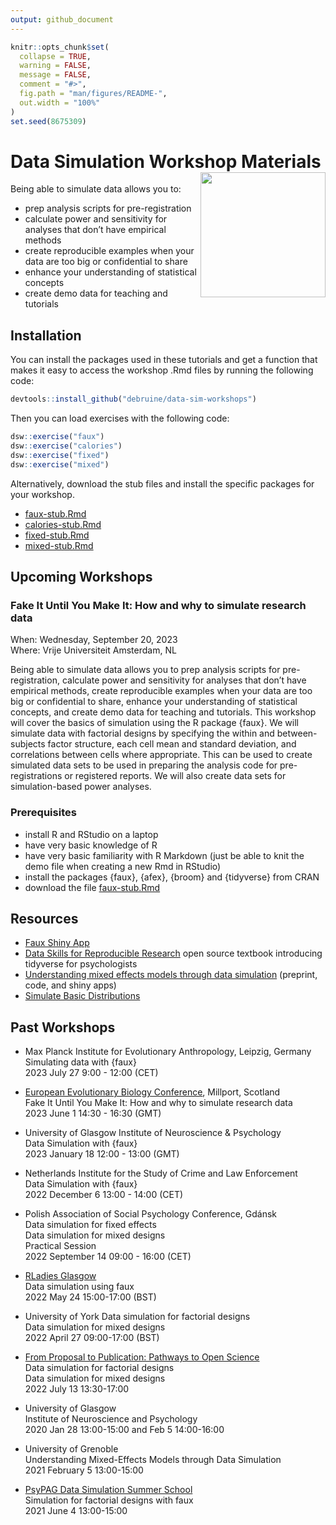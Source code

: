 ```yaml
---
output: github_document
---
```


```r
knitr::opts_chunk$set(
  collapse = TRUE,
  warning = FALSE,
  message = FALSE,
  comment = "#>",
  fig.path = "man/figures/README-",
  out.width = "100%"
)
set.seed(8675309)
```

# Data Simulation Workshop Materials ![](man/figures/logo.png){style="float:right; width:200px;"}

Being able to simulate data allows you to:

* prep analysis scripts for pre-registration
* calculate power and sensitivity for analyses that don't have empirical methods
* create reproducible examples when your data are too big or confidential to share
* enhance your understanding of statistical concepts
* create demo data for teaching and tutorials

## Installation

You can install the packages used in these tutorials and get a function that makes it easy to access the workshop .Rmd files by running the following code:

```r
devtools::install_github("debruine/data-sim-workshops")
```

Then you can load exercises with the following code:

```r
dsw::exercise("faux")
dsw::exercise("calories")
dsw::exercise("fixed")
dsw::exercise("mixed")
```

Alternatively, download the stub files and install the specific packages for your workshop. 

* [faux-stub.Rmd](https://raw.githubusercontent.com/debruine/data-sim-workshops/master/inst/stubs/faux-stub.Rmd)
* [calories-stub.Rmd](https://raw.githubusercontent.com/debruine/data-sim-workshops/master/inst/stubs/calories-stub.Rmd)
* [fixed-stub.Rmd](https://raw.githubusercontent.com/debruine/data-sim-workshops/master/inst/stubs/fixed-stub.Rmd)
* [mixed-stub.Rmd](https://raw.githubusercontent.com/debruine/data-sim-workshops/master/inst/stubs/mixed-stub.Rmd)

## Upcoming Workshops

<!--
### Simulating data with faux

When: 9:00 - 12:00, Thursday, July 27, 2023  
Where: Max Planck Institute for Evolutionary Anthropology, Leipzig, Germany

Being able to simulate data allows you to prep analysis scripts for pre-registration, calculate power and sensitivity for analyses that don’t have empirical methods, create reproducible examples when your data are too big or confidential to share, enhance your understanding of statistical concepts, and create demo data for teaching and tutorials. This workshop will cover the basics of simulation using the R package {faux}. In the first half of the workshop, we will simulate data with factorial designs by specifying the within and between-subjects factor structure, each cell mean and standard deviation, and correlations between cells where appropriate. We will use these to set up simulation-based power analyses. In the second half of the workshop, we will cover simulating data for a mixed design, where trials are crossed with subjects. We will learn how to analyse this using {lme4}, with a focus on understanding how the simulation parameters correspond to the output. 

Prep: Install R and RStudio, and run the following code to produce two HTML files. If you have trouble with this, please contact [Lisa](mailto:lisa.debruine@glasgow.ac.uk), who will help you troubleshoot.

``` r
# install workshop package that includes all packages used
devtools::install_github("debruine/data-sim-workshops")

# create stub files for the workshop
dsw::exercise("faux")
dsw::exercise("mixed")

# render files (may require some rmarkdown setup)
rmarkdown::render("faux-stub.Rmd")
rmarkdown::render("mixed-stub.Rmd")
```

-->

### Fake It Until You Make It: How and why to simulate research data

When: Wednesday, September 20, 2023  
Where: Vrije Universiteit Amsterdam, NL

Being able to simulate data allows you to prep analysis scripts for pre-registration, calculate power and sensitivity for analyses that don’t have empirical methods, create reproducible examples when your data are too big or confidential to share, enhance your understanding of statistical concepts, and create demo data for teaching and tutorials. This workshop will cover the basics of simulation using the R package {faux}. We will simulate data with factorial designs by specifying the within and between-subjects factor structure, each cell mean and standard deviation, and correlations between cells where appropriate. This can be used to create simulated data sets to be used in preparing the analysis code for pre-registrations or registered reports. We will also create data sets for simulation-based power analyses. 

### Prerequisites

* install R and RStudio on a laptop 
* have very basic knowledge of R 
* have very basic familiarity with R Markdown (just be able to knit the demo file when creating a new Rmd in RStudio)
* install the packages {faux}, {afex}, {broom} and {tidyverse} from CRAN
* download the file [faux-stub.Rmd](https://raw.githubusercontent.com/debruine/data-sim-workshops/master/inst/stubs/faux-stub.Rmd)

<!--

### Data Simulation with {faux}

When: Wednesday, January 18 12:00 - 13:00 (GMT)  
Where: Methods & MetaScience, University of Glasgow

This session will cover the basics of simulation using {faux}. We will simulate data with factorial designs by specifying the within and between-subjects factor structure, each cell mean and standard deviation, and correlations between cells where appropriate. This can be used to create simulated data sets to be used in preparing the analysis code for pre-registrations or registered reports. We will also create data sets for simulation-based power analyses. Students will need to have very basic knowledge of R and R Markdown, and have installed {faux}, {afex}, {broom} and {tidyverse}.

#### Prep

* Install R packages from CRAN: `tidyverse`, `afex`, `faux`, and `broom`
* Download files:  [faux-stub.Rmd](https://raw.githubusercontent.com/debruine/data-sim-workshops/master/inst/stubs/faux-stub.Rmd)


### Data simulation for mixed designs

This session will cover simulating data for a mixed design, where trials are crossed with subjects. We will learn how to analyse this using {lme4}, with a focus on understanding how the simulation parameters correspond to the output. Finally, we will learn how to use simulation to calculate power. Students will need to have basic knowledge of R and R Markdown, some familiarity with mixed designs (even if they don't currently analyse them with mixed models) and have installed {faux}, {afex}, {tidyverse}, and {lme4}.

#### Prep

* Install R packages from CRAN: `tidyverse`, `afex`, `lme4`, `broom`, `broom.mixed`, `faux`
* Download files: [mixed-stub.Rmd](https://raw.githubusercontent.com/debruine/data-sim-workshops/master/inst/stubs/mixed-stub.Rmd)
-->



## Resources

* [Faux Shiny App](https://shiny.psy.gla.ac.uk/debruine/fauxapp/) 
* [Data Skills for Reproducible Research](https://psyteachr.github.io/reprores/) open source textbook introducing tidyverse for psychologists
* [Understanding mixed effects models through data simulation](https://osf.io/3cz2e/) (preprint, code, and shiny apps) 
* [Simulate Basic Distributions](https://shiny.psy.gla.ac.uk/debruine/simulate/)

## Past Workshops

* Max Planck Institute for Evolutionary Anthropology, Leipzig, Germany  
    Simulating data with {faux}  
    2023 July 27 9:00 - 12:00 (CET)

* [European Evolutionary Biology Conference](https://www.empseb28.com/workshops), Millport, Scotland  
    Fake It Until You Make It: How and why to simulate research data  
    2023 June 1 14:30 - 16:30 (GMT)

* University of Glasgow Institute of Neuroscience & Psychology  
    Data Simulation with {faux}  
    2023 January 18 12:00 - 13:00 (GMT)

* Netherlands Institute for the Study of Crime and Law Enforcement  
    Data Simulation with {faux}  
    2022 December 6 13:00 - 14:00 (CET)  

* Polish Association of Social Psychology Conference, Gdánsk  
    Data simulation for fixed effects  
    Data simulation for mixed designs  
    Practical Session  
    2022 September 14 09:00 - 16:00 (CET) 

* [RLadies Glasgow](https://www.meetup.com/rladies-glasgow/events/285942871/)  
    Data simulation using faux  
    2022 May 24 15:00-17:00 (BST)  

* University of York
    Data simulation for factorial designs  
    Data simulation for mixed designs  
    2022 April 27 09:00-17:00 (BST)  

*  [From Proposal to Publication: Pathways to Open Science](https://www.dropbox.com/s/aydsuk6eahxumzu/OSW-Jul21.pdf?dl=0)  
    Data simulation for factorial designs   
    Data simulation for mixed designs  
    2022 July 13 13:30-17:00 
    
* University of Glasgow  
    Institute of Neuroscience and Psychology  
    2020 Jan 28 13:00-15:00 and Feb 5 14:00-16:00 
    
* University of Grenoble  
    Understanding Mixed-Effects Models through Data Simulation  
    2021 February 5 13:00-15:00 

* [PsyPAG Data Simulation Summer School](https://simsummerschool.github.io/)  
    Simulation for factorial designs with faux  
    2021 June 4 13:00-15:00 


